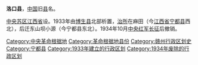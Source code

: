 '''洛口县'''，[[中国|中国]]旧[[县|县]]名。

[[中央苏区|中央苏区]][[江西省_(中華民國)|江西省]]设。1933年由[[博生县|博生县]]北部析置，[[治所|治所]]在麻田（今[[江西省|江西省]][[宁都县|宁都县]]西北），后迁东山坝小源（今宁都县东北）。1934年10月[[中央红军|中央红军]][[长征|长征]]后撤销。

{{中华民国大陆时期行政区划小作品}}
[[Category:中央革命根据地|Category:中央革命根据地]]
[[Category:革命根据地县份|Category:革命根据地县份]]
[[Category:赣州行政区划史|Category:赣州行政区划史]]
[[Category:宁都县|Category:宁都县]]
[[Category:1933年建立的行政区划|Category:1933年建立的行政区划]]
[[Category:1934年废除的行政区划|Category:1934年废除的行政区划]]